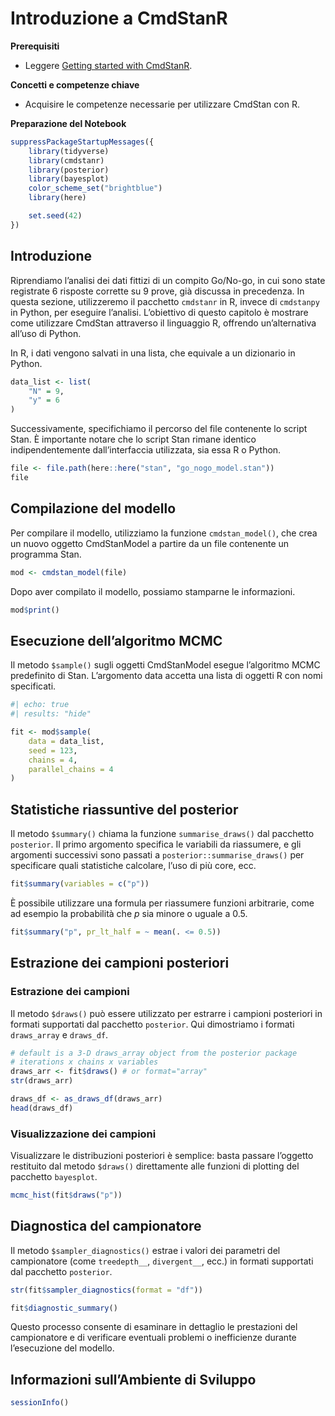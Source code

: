 # Introduzione a CmdStanR {#sec-cmdstanr-intro}

**Prerequisiti**

- Leggere [Getting started with CmdStanR](https://mc-stan.org/cmdstanr/articles/cmdstanr.html).

**Concetti e competenze chiave**

- Acquisire le competenze necessarie per utilizzare CmdStan con R.

**Preparazione del Notebook**

```r
suppressPackageStartupMessages({
    library(tidyverse)
    library(cmdstanr)
    library(posterior)
    library(bayesplot)
    color_scheme_set("brightblue")
    library(here)

    set.seed(42)
})
```

## Introduzione

Riprendiamo l'analisi dei dati fittizi di un compito Go/No-go, in cui sono state registrate 6 risposte corrette su 9 prove, già discussa in precedenza. In questa sezione, utilizzeremo il pacchetto `cmdstanr` in R, invece di `cmdstanpy` in Python, per eseguire l'analisi. L'obiettivo di questo capitolo è mostrare come utilizzare CmdStan attraverso il linguaggio R, offrendo un'alternativa all'uso di Python.

In R, i dati vengono salvati in una lista, che equivale a un dizionario in Python.

```r
data_list <- list(
    "N" = 9,
    "y" = 6
)
```

Successivamente, specifichiamo il percorso del file contenente lo script Stan. È importante notare che lo script Stan rimane identico indipendentemente dall'interfaccia utilizzata, sia essa R o Python.

```r
file <- file.path(here::here("stan", "go_nogo_model.stan"))
file
```

## Compilazione del modello

Per compilare il modello, utilizziamo la funzione `cmdstan_model()`, che crea un nuovo oggetto CmdStanModel a partire da un file contenente un programma Stan.

```r
mod <- cmdstan_model(file)
```

Dopo aver compilato il modello, possiamo stamparne le informazioni.

```r
mod$print()
```

## Esecuzione dell'algoritmo MCMC

Il metodo `$sample()` sugli oggetti CmdStanModel esegue l'algoritmo MCMC predefinito di Stan. L'argomento data accetta una lista di oggetti R con nomi specificati.

```r
#| echo: true
#| results: "hide"

fit <- mod$sample(
    data = data_list,
    seed = 123,
    chains = 4,
    parallel_chains = 4
)
```

## Statistiche riassuntive del posterior

Il metodo `$summary()` chiama la funzione `summarise_draws()` dal pacchetto `posterior`. Il primo argomento specifica le variabili da riassumere, e gli argomenti successivi sono passati a `posterior::summarise_draws()` per specificare quali statistiche calcolare, l'uso di più core, ecc.

```r
fit$summary(variables = c("p"))
```

È possibile utilizzare una formula per riassumere funzioni arbitrarie, come ad esempio la probabilità che $p$ sia minore o uguale a 0.5.

```r
fit$summary("p", pr_lt_half = ~ mean(. <= 0.5))
```

## Estrazione dei campioni posteriori

### Estrazione dei campioni

Il metodo `$draws()` può essere utilizzato per estrarre i campioni posteriori in formati supportati dal pacchetto `posterior`. Qui dimostriamo i formati `draws_array` e `draws_df`.

```r
# default is a 3-D draws_array object from the posterior package
# iterations x chains x variables
draws_arr <- fit$draws() # or format="array"
str(draws_arr)
```

```r
draws_df <- as_draws_df(draws_arr)
head(draws_df)
```

### Visualizzazione dei campioni

Visualizzare le distribuzioni posteriori è semplice: basta passare l'oggetto restituito dal metodo `$draws()` direttamente alle funzioni di plotting del pacchetto `bayesplot`.

```r
mcmc_hist(fit$draws("p"))
```

## Diagnostica del campionatore

Il metodo `$sampler_diagnostics()` estrae i valori dei parametri del campionatore (come `treedepth__`, `divergent__`, ecc.) in formati supportati dal pacchetto `posterior`.


```r
str(fit$sampler_diagnostics(format = "df"))
```

```r
fit$diagnostic_summary()
```

Questo processo consente di esaminare in dettaglio le prestazioni del campionatore e di verificare eventuali problemi o inefficienze durante l'esecuzione del modello.

## Informazioni sull'Ambiente di Sviluppo {.unnumbered}

```r
sessionInfo()
```
